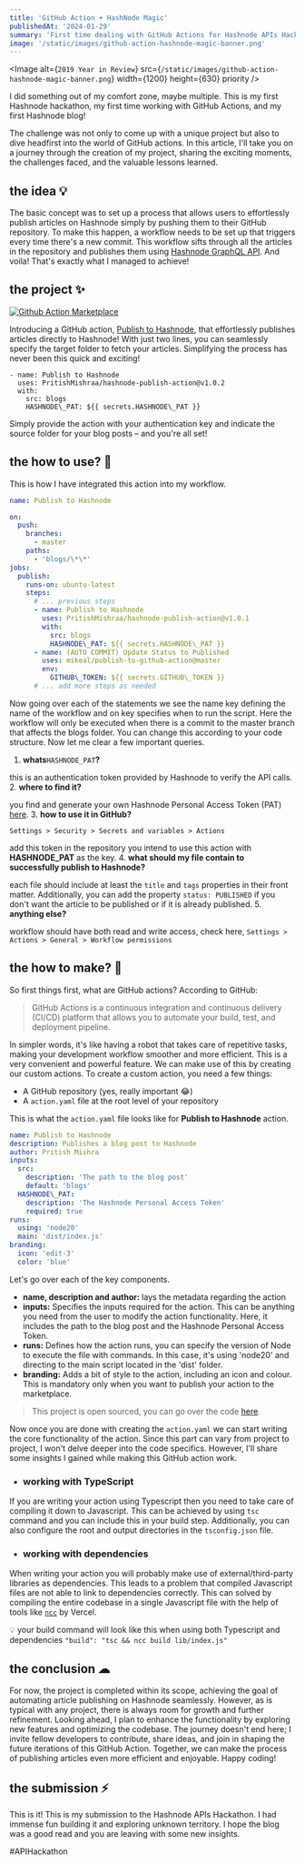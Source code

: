 ```yaml
---
title: 'GitHub Action + HashNode Magic'
publishedAt: '2024-01-29'
summary: 'First time dealing with GitHub Actions for Hashnode APIs Hackathon!'
image: '/static/images/github-action-hashnode-magic-banner.png'
---
```


<Image
  alt={`2019 Year in Review`}
  src={`/static/images/github-action-hashnode-magic-banner.png`}
  width={1200}
  height={630}
  priority
/>

I did something out of my comfort zone, maybe multiple. This is my first Hashnode hackathon, my first time working with GitHub Actions, and my first Hashnode blog!


The challenge was not only to come up with a unique project but also to dive headfirst into the world of GitHub actions. In this article, I'll take you on a journey through the creation of my project, sharing the exciting moments, the challenges faced, and the valuable lessons learned.


the idea 💡
----------


The basic concept was to set up a process that allows users to effortlessly publish articles on Hashnode simply by pushing them to their GitHub repository. To make this happen, a workflow needs to be set up that triggers every time there's a new commit. This workflow sifts through all the articles in the repository and publishes them using [Hashnode GraphQL API](https://apidocs.hashnode.com/). And voila! That's exactly what I managed to achieve!


the project ✨
-------------


[![Github Action Marketplace](https://cdn.hashnode.com/res/hashnode/image/upload/v1706544571775/b6c3c073-7d64-4d9f-988f-9ade1e713412.png)](https://github.com/marketplace/actions/publish-to-hashnode)


Introducing a GitHub action, [Publish to Hashnode](https://github.com/marketplace/actions/publish-to-hashnode), that effortlessly publishes articles directly to Hashnode! With just two lines, you can seamlessly specify the target folder to fetch your articles. Simplifying the process has never been this quick and exciting!



```
- name: Publish to Hashnode
  uses: PritishMishraa/hashnode-publish-action@v1.0.2
  with:
    src: blogs
    HASHNODE\_PAT: ${{ secrets.HASHNODE\_PAT }}

```

Simply provide the action with your authentication key and indicate the source folder for your blog posts – and you're all set!


the how to use? 🚄
-----------------


This is how I have integrated this action into my workflow.



```yaml
name: Publish to Hashnode

on:
  push:
    branches:
      - master
    paths:
      - 'blogs/\*\*'
jobs:
  publish:
    runs-on: ubuntu-latest
    steps:
      # ... previous steps 
      - name: Publish to Hashnode
        uses: PritishMishraa/hashnode-publish-action@v1.0.1
        with:
          src: blogs
          HASHNODE\_PAT: ${{ secrets.HASHNODE\_PAT }}
      - name: (AUTO COMMIT) Update Status to Published
        uses: mikeal/publish-to-github-action@master
        env:
          GITHUB\_TOKEN: ${{ secrets.GITHUB\_TOKEN }}
      # ... add more steps as needed

```

Now going over each of the statements we see the name key defining the name of the workflow and on key specifies when to run the script. Here the workflow will only be executed when there is a commit to the master branch that affects the blogs folder. You can change this according to your code structure. Now let me clear a few important queries.


1. **whats**`HASHNODE_PAT`**?**


 this is an authentication token provided by Hashnode to verify the API calls.
2. **where to find it?**


 you find and generate your own Hashnode Personal Access Token (PAT) [here](https://hashnode.com/settings/developer).
3. **how to use it in GitHub?**


 `Settings > Security > Secrets and variables > Actions`


 add this token in the repository you intend to use this action with **HASHNODE\_PAT** as the key.
4. **what should my file contain to successfully publish to Hashnode?**


 each file should include at least the `title` and `tags` properties in their front matter. Additionally, you can add the property `status: PUBLISHED` if you don't want the article to be published or if it is already published.
5. **anything else?**


 workflow should have both read and write access, check here, `Settings > Actions > General > Workflow permissions`


the how to make? 🤔
------------------


So first things first, what are GitHub actions? According to GitHub:



> 
> GitHub Actions is a continuous integration and continuous delivery (CI/CD) platform that allows you to automate your build, test, and deployment pipeline.
> 
> 
> 


In simpler words, it's like having a robot that takes care of repetitive tasks, making your development workflow smoother and more efficient. This is a very convenient and powerful feature. We can make use of this by creating our custom actions. To create a custom action, you need a few things:


* A GitHub repository (yes, really important 😂)
* A `action.yaml` file at the root level of your repository


This is what the `action.yaml` file looks like for **Publish to Hashnode** action.



```yaml
name: Publish to Hashnode
description: Publishes a blog post to Hashnode
author: Pritish Mishra
inputs:
  src:
    description: 'The path to the blog post'
    default: 'blogs'
  HASHNODE\_PAT:
    description: 'The Hashnode Personal Access Token'
    required: true
runs:
  using: 'node20'
  main: 'dist/index.js'
branding:
  icon: 'edit-3'
  color: 'blue'

```

Let's go over each of the key components.


* **name, description and author:** lays the metadata regarding the action
* **inputs:** Specifies the inputs required for the action. This can be anything you need from the user to modify the action functionality. Here, it includes the path to the blog post and the Hashnode Personal Access Token.
* **runs:** Defines how the action runs, you can specify the version of Node to execute the file with commands. In this case, it's using 'node20' and directing to the main script located in the 'dist' folder.
* **branding:** Adds a bit of style to the action, including an icon and colour. This is mandatory only when you want to publish your action to the marketplace.



> 
> This project is open sourced, you can go over the code [here](https://github.com/PritishMishraa/hashnode-publish-action).
> 
> 
> 


Now once you are done with creating the `action.yaml` we can start writing the core functionality of the action. Since this part can vary from project to project, I won't delve deeper into the code specifics. However, I'll share some insights I gained while making this GitHub action work.


* ### working with **TypeScript**


 If you are writing your action using Typescript then you need to take care of compiling it down to Javascript. This can be achieved by using `tsc` command and you can include this in your build step. Additionally, you can also configure the root and output directories in the `tsconfig.json` file.
* ### working with **dependencies**


 When writing your action you will probably make use of external/third-party libraries as dependencies. This leads to a problem that compiled Javascript files are not able to link to dependencies correctly. This can solved by compiling the entire codebase in a single Javascript file with the help of tools like [`ncc`](https://npmjs.com/@vercel/ncc) by Vercel.



💡
your build command will look like this when using both Typescript and dependencies `"build": "tsc && ncc build lib/index.js"`

the conclusion ☁
----------------


For now, the project is completed within its scope, achieving the goal of automating article publishing on Hashnode seamlessly. However, as is typical with any project, there is always room for growth and further refinement. Looking ahead, I plan to enhance the functionality by exploring new features and optimizing the codebase. The journey doesn't end here; I invite fellow developers to contribute, share ideas, and join in shaping the future iterations of this GitHub Action. Together, we can make the process of publishing articles even more efficient and enjoyable. Happy coding!


the submission ⚡
----------------


This is it! This is my submission to the Hashnode APIs Hackathon. I had immense fun building it and exploring unknown territory. I hope the blog was a good read and you are leaving with some new insights.


#APIHackathon


